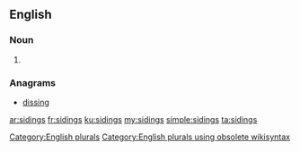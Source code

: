 ==English==

===Noun===
{{head|en}}

# {{plural of|siding}}

===Anagrams===
* [[dissing#English|dissing]]

[[Category:English plurals]][[Category:English plurals using obsolete wikisyntax]]

[[ar:sidings]]
[[fr:sidings]]
[[ku:sidings]]
[[my:sidings]]
[[simple:sidings]]
[[ta:sidings]]